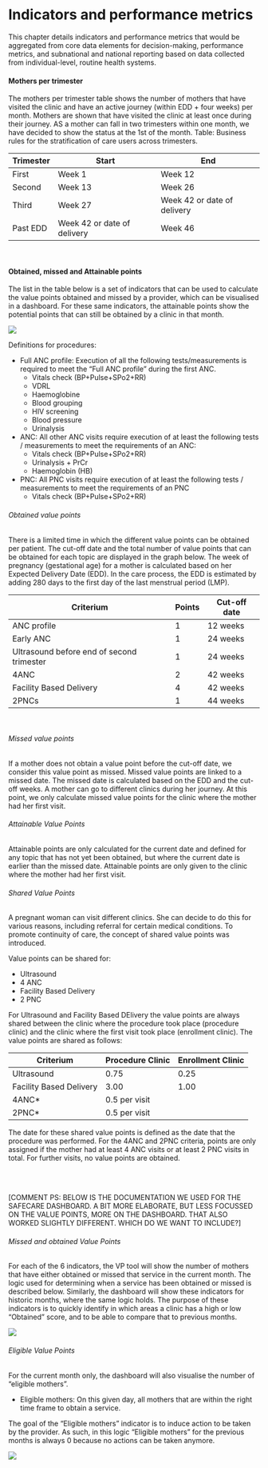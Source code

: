 # Indicators and performance metrics
This chapter details indicators and performance metrics that would be aggregated from core data elements for decision-making, performance metrics, and subnational and national reporting based on data collected from individual-level, routine health systems. 

#### Mothers per trimester
The mothers per trimester table shows the number of mothers that have visited the clinic and have an active journey (within EDD + four weeks) per month. Mothers are shown that have visited the clinic at least once during their journey. AS a mother can fall in two trimesters within one month, we have decided to show the status at the 1st of the month.
Table: Business rules for the stratification of care users across trimesters.

| Trimester  | Start  | End  |
|------------|--------|------------------------------|
| First      | Week 1 | Week 12                      |
| Second     | Week 13 | Week 26                     |
| Third      | Week 27 | Week 42 or date of delivery |
| Past EDD   | Week 42 or date of delivery | Week 46 |

<br>

#### Obtained, missed and Attainable points
The list in the table below is a set of indicators that can be used to calculate the value points obtained and missed by a provider, which can be visualised in a dashboard. For these same indicators, the attainable points show the potential  points that can still be obtained by a clinic in that month.  

![](IndicatorTable.png)

Definitions for procedures:

- Full ANC profile: Execution of all the following tests/measurements is required to meet the “Full ANC profile” during the first ANC.
  - Vitals check (BP+Pulse+SPo2+RR)
  - VDRL
  - Haemoglobine
  - Blood grouping
  - HIV screening
  - Blood pressure
  - Urinalysis

- ANC: All other ANC visits require execution of at least the following tests / measurements to meet the requirements of an ANC:
  - Vitals check (BP+Pulse+SPo2+RR)
  - Urinalysis + PrCr
  - Haemoglobin (HB)


- PNC: All PNC visits require execution of at least the following tests / measurements to meet the requirements of an PNC
  - Vitals check (BP+Pulse+SPo2+RR)


###### Obtained value points
There is a limited time in which the different value points can be obtained per patient. The cut-off date and the total number of value points that can be obtained for each topic are displayed in the graph below. The week of pregnancy (gestational age) for a mother is calculated based on her Expected Delivery Date (EDD). In the care process, the EDD is estimated by adding 280 days to the first day of the last menstrual period (LMP).

| Criterium                                  | Points | Cut-off date |
|--------------------------------------------|--------|-------------|
| ANC profile                                | 1      | 12 weeks    |
| Early ANC                                  | 1      | 24 weeks    |
| Ultrasound before end of second trimester  | 1      | 24 weeks    |
| 4ANC                                       | 2      | 42 weeks    |
| Facility Based Delivery                    | 4      | 42 weeks    |
| 2PNCs                                      | 1      | 44 weeks    |

<br>

###### Missed value points
If a mother does not obtain a value point before the cut-off date, we consider this value point as missed. Missed value points are linked to a missed date. The missed date is calculated based on the EDD and the cut-off weeks.
A mother can go to different clinics during her journey. At this point, we only calculate missed value points for the clinic where the mother had her first visit.
<br>

###### Attainable Value Points
Attainable points are only calculated for the current date and defined for any topic that has not yet been obtained, but where the current date is earlier than the missed date.
Attainable points are only given to the clinic where the mother had her first visit.
<br>

###### Shared Value Points
A pregnant woman can visit different clinics. She can decide to do this for various reasons, including referral for certain medical conditions. To promote continuity of care, the concept of shared value points was introduced.

Value points can be shared for:

- Ultrasound
- 4 ANC
- Facility Based Delivery
- 2 PNC

For Ultrasound and Facility Based DElivery the value points are always shared between the clinic where the procedure took place (procedure clinic) and the clinic where the first visit took place (enrollment clinic). The value points are shared as follows:

| Criterium                 | Procedure Clinic | Enrollment Clinic |
|---------------------------|-----------------|-------------------|
| Ultrasound               | 0.75            | 0.25              |
| Facility Based Delivery  | 3.00            | 1.00              |
| 4ANC*                    | 0.5 per visit   |                   |
| 2PNC*                    | 0.5 per visit   |                   |

The date for these shared value points is defined as the date that the procedure was performed.
For the 4ANC and 2PNC criteria, points are only assigned if the mother had at least 4 ANC visits or at least 2 PNC visits in total. For further visits, no value points are obtained.


<br>
<br>

[COMMENT PS: BELOW IS THE DOCUMENTATION WE USED FOR THE SAFECARE DASHBOARD. A BIT MORE ELABORATE, BUT LESS FOCUSSED ON THE VALUE POINTS, MORE ON THE DASHBOARD. THAT ALSO WORKED SLIGHTLY DIFFERENT. WHICH DO WE WANT TO INCLUDE?]

###### Missed and obtained Value Points
For each of the 6 indicators, the VP tool will show the number of mothers that have either obtained or missed that service in the current month. The logic used for determining when a service has been obtained or missed is described below. Similarly, the dashboard will show these indicators for historic months, where the same logic holds. The purpose of these indicators is to quickly identify in which areas a clinic has a high or low “Obtained” score, and to be able to compare that to previous months.

![](Missed_obtained.png)

###### Eligible Value Points
For the current month only, the dashboard will also visualise the number of “eligible mothers”.

- Eligible mothers: On this given day, all mothers that are within the right time frame to obtain a service.

The goal of the “Eligible mothers” indicator is to induce action to be taken by the provider. As such, in this logic “Eligible mothers” for the previous months is always 0 because no actions can be taken anymore.

![](Eligible.png)
